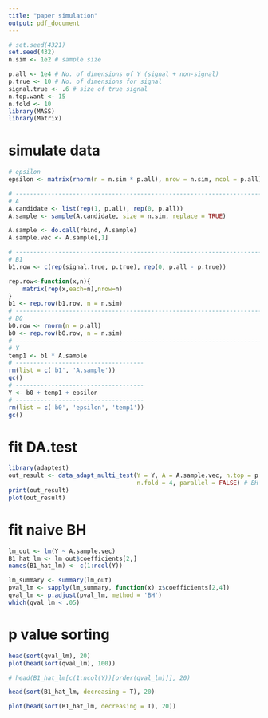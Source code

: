 ```yaml
---
title: "paper simulation"
output: pdf_document
---
```


```r
# set.seed(4321)
set.seed(432)
n.sim <- 1e2 # sample size

p.all <- 1e4 # No. of dimensions of Y (signal + non-signal)
p.true <- 10 # No. of dimensions for signal
signal.true <- .6 # size of true signal
n.top.want <- 15
n.fold <- 10
library(MASS)
library(Matrix)

```

# simulate data

```r
# epsilon
epsilon <- matrix(rnorm(n = n.sim * p.all), nrow = n.sim, ncol = p.all)

# ------------------------------------------------------------------------------
# A
A.candidate <- list(rep(1, p.all), rep(0, p.all))
A.sample <- sample(A.candidate, size = n.sim, replace = TRUE)

A.sample <- do.call(rbind, A.sample)
A.sample.vec <- A.sample[,1]

# ------------------------------------------------------------------------------
# B1
b1.row <- c(rep(signal.true, p.true), rep(0, p.all - p.true))

rep.row<-function(x,n){
    matrix(rep(x,each=n),nrow=n)
}
b1 <- rep.row(b1.row, n = n.sim)
# ------------------------------------------------------------------------------
# B0
b0.row <- rnorm(n = p.all)
b0 <- rep.row(b0.row, n = n.sim)
# ------------------------------------------------------------------------------
# Y
temp1 <- b1 * A.sample
# ------------------------------------
rm(list = c('b1', 'A.sample'))
gc()
# ------------------------------------
Y <- b0 + temp1 + epsilon
# ------------------------------------
rm(list = c('b0', 'epsilon', 'temp1'))
gc()
```


# fit DA.test

```r
library(adaptest)
out_result <- data_adapt_multi_test(Y = Y, A = A.sample.vec, n.top = p.true + 5,
                                    n.fold = 4, parallel = FALSE) # BH on all Y
print(out_result)
plot(out_result)

```



# fit naive BH

```r
lm_out <- lm(Y ~ A.sample.vec)
B1_hat_lm <- lm_out$coefficients[2,]
names(B1_hat_lm) <- c(1:ncol(Y))

lm_summary <- summary(lm_out)
pval_lm <- sapply(lm_summary, function(x) x$coefficients[2,4])
qval_lm <- p.adjust(pval_lm, method = 'BH')
which(qval_lm < .05)
```

# p value sorting

```r
head(sort(qval_lm), 20)
plot(head(sort(qval_lm), 100))

# head(B1_hat_lm[c(1:ncol(Y))[order(qval_lm)]], 20)

head(sort(B1_hat_lm, decreasing = T), 20)

plot(head(sort(B1_hat_lm, decreasing = T), 20))
```
